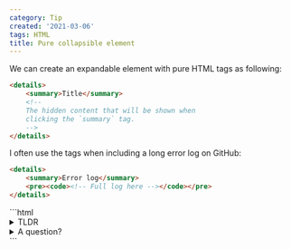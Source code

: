 ```yaml
---
category: Tip
created: '2021-03-06'
tags: HTML
title: Pure collapsible element
---
```


We can create an expandable element with pure HTML tags as following:

```html
<details>
    <summary>Title</summary>
    <!--
    The hidden content that will be shown when
    clicking the `summary` tag.
    -->
</details>
```

I often use the tags when including a long error log on GitHub:

```html
<details>
    <summary>Error log</summary>
    <pre><code><!-- Full log here --></code></pre>
</details>
```

<Playground>
```html
 <details>
    <summary>TLDR</summary>
    <div>TLDR stands for "too long, don't read". But it's too short, isn't it?</div>
</details>

<details>
    <summary>A question?</summary>
    <div>The answer is hidden initially</div>
</details>
```
</Playground>
